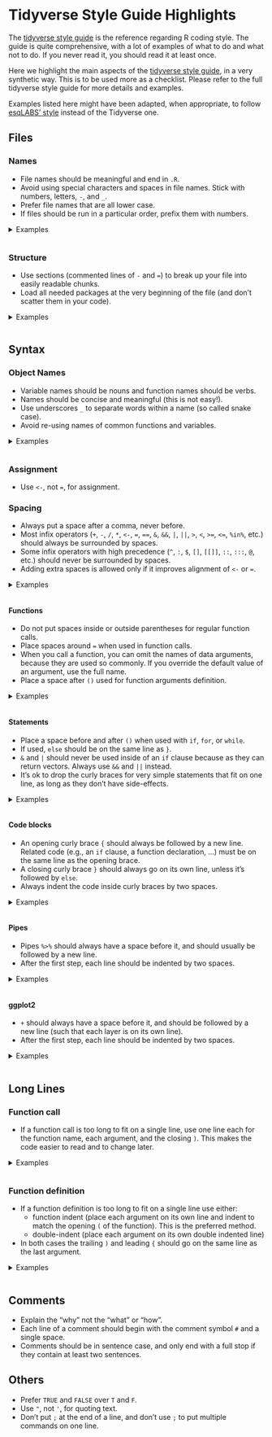 # Tidyverse Style Guide Highlights

The [tidyverse style guide](https://style.tidyverse.org) is the reference regarding R coding style. The guide is quite comprehensive, with a lot of examples of what to do and what not to do. If you never read it, you should read it at least once.

Here we highlight the main aspects of the [tidyverse style guide](https://style.tidyverse.org), in a very synthetic way. This is to be used more as a checklist. Please refer to the full tidyverse style guide for more details and examples.

Examples listed here might have been adapted, when appropriate, to follow [esqLABS' style](style.qmd) instead of the Tidyverse one.

## Files

### Names

-   File names should be meaningful and end in `.R`.
-   Avoid using special characters and spaces in file names. Stick with numbers, letters, `-`, and `_`.
-   Prefer file names that are all lower case.
-   If files should be run in a particular order, prefix them with numbers.

<details>

`<summary>Examples`{=html}

</summary>

``` r
# Good
01_preprocessing.R
02_fit_models.R
utility_functions.R
```

</details>

### Structure

-   Use sections (commented lines of `-` and `=`) to break up your file into easily readable chunks.
-   Load all needed packages at the very beginning of the file (and don't scatter them in your code).

<details>

`<summary>Examples`{=html}

</summary>

``` r
# Load packages -----------------------
library(esqlabsR)

# Load Data ---------------------------

# Plot data ---------------------------
## Plot time profile ------------------

## Plot observed vs simulated ---------
```

</details>

## Syntax

### Object Names

-   Variable names should be nouns and function names should be verbs.
-   Names should be concise and meaningful (this is not easy!).
-   Use underscores `_` to separate words within a name (so called snake case).
-   Avoid re-using names of common functions and variables.

<details>

`<summary>Examples`{=html}

</summary>

``` r
# Good 
# Variable names (nouns)
day_one
day_1

# Function names (verbs)
add_rows()
permute()

# Bad
first_day_of_the_month # too long
d1 # not explicit
row_adder() # not a verb
T <- FALSE # reusing of common name
mean <- 10 # reusing of common function
```

</details>

### Assignment

-   Use `<-`, not `=`, for assignment.

### Spacing

-   Always put a space after a comma, never before.
-   Most infix operators (`+`, `-`, `/`, `*`, `<-`, `=`, `==`, `&`, `&&`, `|`, `||`, `>`, `<`, `>=`, `<=`, `%in%`, etc.) should always be surrounded by spaces.
-   Some infix operators with high precedence (`^`, `:`, `$`, `[]`, `[[]]`, `::`, `:::`, `@`, etc.) should never be surrounded by spaces.
-   Adding extra spaces is allowed only if it improves alignment of `<-` or `=`.

<details>

`<summary>Examples`{=html}

</summary>

``` r
# Good
my_data[, 1]
x <- 1:10
y <- c(1, 5, 8)

height <- (feet * 12) + inches
bmi <- weight^2 / height
```

</details>

#### Functions

-   Do not put spaces inside or outside parentheses for regular function calls.
-   Place spaces around `=` when used in function calls.
-   When you call a function, you can omit the names of data arguments, because they are used so commonly. If you override the default value of an argument, use the full name.
-   Place a space after `()` used for function arguments definition.

<details>

`<summary>Examples`{=html}

</summary>

``` r
# Good
mean(x, na.rm = TRUE)

my_function <- function(x, y) {
  # As usual code is indented by two spaces
}
```

</details>

#### Statements

-   Place a space before and after `()` when used with `if`, `for`, or `while`.
-   If used, `else` should be on the same line as `}`.
-   `&` and `|` should never be used inside of an `if` clause because as they can return vectors. Always use `&&` and `||` instead.
-   It’s ok to drop the curly braces for very simple statements that fit on one line, as long as they don’t have side-effects.

<details>

`<summary>Examples`{=html}

</summary>

``` r
# Good
if (y < 0 && debug) {
  message("y is negative")
} else {
  message("y is positive or zero")
}

message <- if (x > 10) "big" else "small"
```

</details>

#### Code blocks

-   An opening curly brace `{` should always be followed by a new line. Related code (e.g., an `if` clause, a function declaration, …) must be on the same line as the opening brace.
-   A closing curly brace `}` should always go on its own line, unless it’s followed by `else`.
-   Always indent the code inside curly braces by two spaces.

<details>

`<summary>Examples`{=html}

</summary>

``` r
# Good
if (y == 0) {
  if (x > 0) {
    log(x)
  } else {
    message("x is negative or zero")
  }
} else {
  y^x
}
```

</details>

#### Pipes

-   Pipes `%>%` should always have a space before it, and should usually be followed by a new line.
-   After the first step, each line should be indented by two spaces.

<details>

`<summary>Examples`{=html}

</summary>

``` r
iris %>%
  group_by(Species) %>%
  summarize_if(is.numeric, mean) %>%
  ungroup() %>%
  gather(measure, value, -Species) %>%
  arrange(value)
```

</details>

#### ggplot2

-   `+` should always have a space before it, and should be followed by a new line (such that each layer is on its own line).
-   After the first step, each line should be indented by two spaces.

<details>

`<summary>Examples`{=html}

</summary>

``` r
ggplot(iris, aes(x = Sepal.Width, y = Sepal.Length)) +
  geom_point() +
  labs(x = "Sepal Width (cm)", y = "Sepal Length (cm)")
```

</details>

## Long Lines

### Function call

-   If a function call is too long to fit on a single line, use one line each for the function name, each argument, and the closing `)`. This makes the code easier to read and to change later.

<details>

`<summary>Examples`{=html}

</summary>

``` r
# Good
do_something_very_complicated(
  something = "that",
  requires = many,
  arguments = "some of which may be long"
)
```

</details>

### Function definition

-   If a function definition is too long to fit on a single line use either:
    -   function indent (place each argument on its own line and indent to match the opening `(` of the function). This is the preferred method.
    -   double-indent (place each argument on its own double indented line)
-   In both cases the trailing `)` and leading `{` should go on the same line as the last argument.

<details>

`<summary>Examples`{=html}

</summary>

``` r
# Function indent (preferred method)
long_function_name <- function(a = "a long argument",
                               b = "another argument",
                               c = "another long argument") {
  # As usual code is indented by two spaces
}

# Double indent
long_function_name <- function(
    a = "a long argument",
    b = "another argument",
    c = "another long argument") {
  # As usual code is indented by two spaces
}
```

</details>

## Comments

-   Explain the “why” not the “what” or “how”.
-   Each line of a comment should begin with the comment symbol `#` and a single space.
-   Comments should be in sentence case, and only end with a full stop if they contain at least two sentences.

## Others

-   Prefer `TRUE` and `FALSE` over `T` and `F`.
-   Use `"`, not `'`, for quoting text.
-   Don’t put `;` at the end of a line, and don’t use `;` to put multiple commands on one line.
